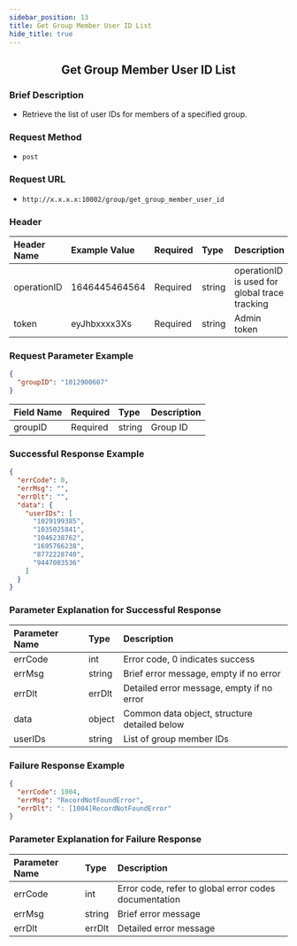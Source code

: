 ```yaml
---
sidebar_position: 13  
title: Get Group Member User ID List  
hide_title: true
---
```


<center>

## Get Group Member User ID List

</center>

### Brief Description
- Retrieve the list of user IDs for members of a specified group.

### Request Method
- `post` 

### Request URL
- `http://x.x.x.x:10002/group/get_group_member_user_id`

### Header
| Header Name  | Example Value      | Required | Type   | Description                              |
|:-------------|:-------------------|:---------|:-------|:-----------------------------------------|
| operationID  | 1646445464564       | Required | string | operationID is used for global trace tracking |
| token        | eyJhbxxxx3Xs        | Required | string | Admin token                              |

### Request Parameter Example

```json
{
  "groupID": "1012900607"
}
```

| Field Name | Required | Type   | Description |
|:-----------|:---------|:-------|:------------|
| groupID    | Required | string | Group ID    |

### Successful Response Example

```json
{
  "errCode": 0,
  "errMsg": "",
  "errDlt": "",
  "data": {
    "userIDs": [
      "1029199385",
      "1035025841",
      "1046238762",
      "1695766238",
      "8772228740",
      "9447003536"
    ]
  }
}
```

### Parameter Explanation for Successful Response

| Parameter Name | Type   | Description                          |
|:---------------|:-------|:-------------------------------------|
| errCode        | int    | Error code, 0 indicates success       |
| errMsg         | string | Brief error message, empty if no error |
| errDlt         | errDlt | Detailed error message, empty if no error |
| data           | object | Common data object, structure detailed below |
| userIDs        | string | List of group member IDs             |

### Failure Response Example

```json
{
  "errCode": 1004,
  "errMsg": "RecordNotFoundError",
  "errDlt": ": [1004]RecordNotFoundError"
}
```

### Parameter Explanation for Failure Response

| Parameter Name | Type   | Description                           |
|:---------------|:-------|:--------------------------------------|
| errCode        | int    | Error code, refer to global error codes documentation |
| errMsg         | string | Brief error message                   |
| errDlt         | errDlt | Detailed error message                |